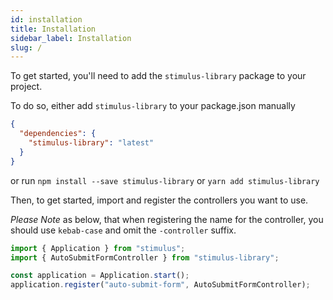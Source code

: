 ```yaml
---
id: installation
title: Installation
sidebar_label: Installation
slug: /
---
```


To get started, you'll need to add the `stimulus-library` package to your project.

To do so, either add `stimulus-library` to your package.json manually

```json
{
  "dependencies": {
    "stimulus-library": "latest"
  }
}
```

or run
`npm install --save stimulus-library` or `yarn add stimulus-library`

Then, to get started, import and register the controllers you want to use.

*Please Note* as below, that when registering the name for the controller, you should use `kebab-case` and omit the `-controller` suffix.

```js
import { Application } from "stimulus";
import { AutoSubmitFormController } from "stimulus-library";

const application = Application.start();
application.register("auto-submit-form", AutoSubmitFormController);
```
